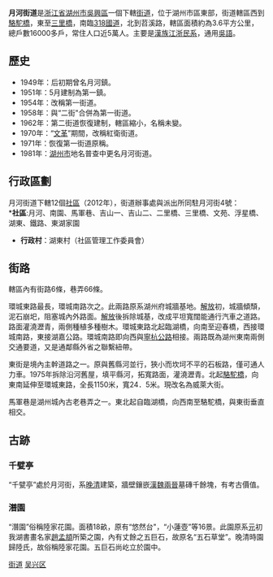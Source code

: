 {{coord|30|51|40|N|120|6|32|E|display=title}}
{{中国乡级行政区
| 行政区全称 = 月河街道
| 景观照片文件名 =Qianpi_Pavilion_01_2014-04.jpg
| 景观照片描述 =千甓亭、皕宋樓
| 汉语拼音 =
| 通用拼音 =
| 注音符號 =
| 其它标音类型1 =
| 其它标音1 =
| 其它标音类型2 =
| 其它标音2 =
| 其它语言类型1 =
| 其它语言地名1 =
| 其它语言类型2 =
| 其它语言地名2 =
| 上级行政区 = [[浙江省|浙江省]][[湖州市|湖州市]][[吳興區|吳興區]]
| 行政区类别 = [[街道|街道]]
| 行政区划代码 =
| 地理坐标 ={{coord|30.861111|N|120.108889|E}}
| 总面积 =3.6平方公里
| 户籍人口 =
| 户籍人口年份 =
| 常住人口 =5萬（2012年）
| 常住人口年份 =
| 人口密度 =
| 行政区划 = 12個[[社區|社區]]（2012年）
| 官方网站 =
| 政府驻地 = 湖州市月河街4號
| 邮政编码 =
| 毗邻行政区 =[[朝陽街道|朝陽街道]]、[[愛山街道|愛山街道]]、[[飛英街道|飛英街道]]、[[龍泉街道|龍泉街道]]
| 位置图文件名 =
| 位置图描述 =
}}

'''月河街道'''是[[浙江省|浙江省]][[湖州市|湖州市]][[吳興區|吳興區]]一個下轄[[街道|街道]]，位于湖州市區東部，街道轄區西到[[駱駝橋|駱駝橋]]，東至[[三里橋|三里橋]]，南臨[[318國道|318國道]]，北到苕溪路，轄區面積約為3.6平方公里，總戶數16000多戶，常住人口近5萬人。主要是[[漢族|漢族]][[江浙民系|江浙民系]]，通用[[吳語|吳語]]。

== 歷史 ==
* 1949年：后初期曾名月河鎮。
* 1951年：5月建制為第一鎮。
* 1954年：改稱第一街道。
* 1958年：與“二街"合併為第一街道。
* 1962年：第二街道恢復建制，轄區縮小，名稱未變。
* 1970年：“[[文革|文革]]”期間，改稱紅衛街道。
* 1971年：恢復第一街道原稱。
* 1981年：[[湖州市|湖州市]]地名普查中更名月河街道。

== 行政區劃 ==
月河街道下轄12個[[社區|社區]]（2012年），街道辦事處與派出所同駐月河街4號：<br>
*'''社區''':月河、南園、馬軍巷、吉山一、吉山二、二里橋、三里橋、文苑、浮星橋、湖東、鐵路、東湖家園
*'''行政村'''：湖東村（社區管理工作委員會）

== 街路 ==
轄區內有街路6條，巷弄66條。

環城東路最長，環城南路次之。此兩路原系湖州府城牆基地。[[解放|解放]]初，城牆傾頹，泥石崩圯，阻塞城內外路面。[[解放|解放]]後拆除城基，改成平坦寬闊能通行汽車之道路。路面灌澆瀝青，兩側種植多種樹木。環城東路北起臨湖橋，向南至迎春橋，西接環城南路，東接湖嘉公路。環城南路即向西與[[寧杭公路|寧杭公路]]相接。兩路既為湖州東南兩側交通要道，又是通鄰縣外省之聯繫紐帶。

東街是境內主幹道路之一。原與舊縣河並行，狹小而坎坷不平的石板路，僅可通人力車。1975年拆除沿河舊屋，填平縣河，拓寬路面，灌澆瀝青。北起[[駱駝橋|駱駝橋]]，向東南延伸至環城東路，全長1150米，寬24．5米。現改名為威萊大街。

馬軍巷是湖州城內古老巷弄之一。東北起自臨湖橋，向西南至駱駝橋，與東街垂直相交。

== 古跡 ==
=== 千甓亭 ===
“千甓亭”處於月河街，系[[晚清|晚清]]建築，牆壁鑲嵌[[漢|漢]][[魏|魏]][[兩晉|兩晉]]墓磚千餘塊，有考古價值。

=== 潛園 ===
“潛園”俗稱陸家花園。面積18畝，原有“悠然台"，“小蓮壺”等16景。此園原系[[元|元]]初我湖書畫名家[[趙孟頫|趙孟頫]]所築之園，內有丈餘之五巨石，故原名“五石草堂”。晚清時園歸陸氏，故俗稱陸家花園。五巨石尚屹立於園中。


{{吳興區行政區劃}}
[[Category:吴兴区行政区划|街道]]
[[Category:湖州市街道_(行政区划)|吴兴区]]
